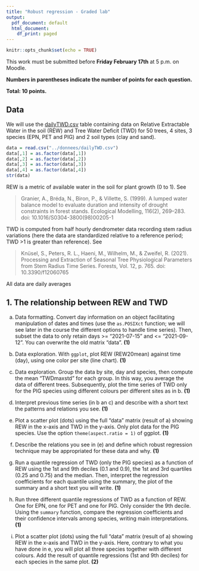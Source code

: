 ---
title: "Robust regression - Graded lab"
output:
  pdf_document: default
  html_document:
    df_print: paged
---

```{r setup, include=FALSE}
knitr::opts_chunk$set(echo = TRUE)
```

This work must be submitted before **Friday February 17th** at 5 p.m. on Moodle.

**Numbers in parentheses indicate the number of points for each question.**

**Total: 10 points.**

## Data

We will use the [dailyTWD.csv](../donnees/dailyTWD.csv) table containing data on Relative Extractable Water in the soil (REW) and Tree Water Deficit (TWD) for 50 trees, 4 sites, 3 species (EPN, PET and PIG) and 2 soil types (clay and sand).

```{r, warning = FALSE, message = FALSE}
data = read.csv("../donnees/dailyTWD.csv")
data[,1] = as.factor(data[,1])
data[,2] = as.factor(data[,2])
data[,3] = as.factor(data[,3])
data[,4] = as.factor(data[,4])
str(data)
```

REW is a metric of available water in the soil for plant growth (0 to 1). See

> Granier, A., Bréda, N., Biron, P., & Villette, S. (1999). A lumped water balance model to evaluate duration and intensity of drought constraints in forest stands. Ecological Modelling, 116(2), 269–283. doi: 10.1016/S0304-3800(98)00205-1

TWD is computed from half hourly dendrometer data recording stem radius variations (here the data are standardized relative to a reference period; TWD >1 is greater than reference). See

> Knüsel, S., Peters, R. L., Haeni, M., Wilhelm, M., & Zweifel, R. (2021). Processing and Extraction of Seasonal Tree Physiological Parameters from Stem Radius Time Series. Forests, Vol. 12, p. 765. doi: 10.3390/f12060765

All data are daily averages

## 1. The relationship between REW and TWD

a. Data formatting. Convert day information on an object facilitating manipulation of dates and times (use the `as.POSIXct` function; we will see later in the course the different options to handle time series). Then, subset the data to only retain days >= "2021-07-15" and <= "2021-09-12". You can overwrite the old matrix "data". **(1)**

b. Data exploration. With `ggplot`, plot REW (REW20mean) against time (day), using one color per site (line chart). **(1)**

c. Data exploration. Group the data by site, day and species, then compute the mean "TWDmaxstd" for each group. In this way, you average the data of different trees. Subsequently, plot the time series of TWD only for the PIG species using different colours per different sites as in b. **(1)**

d. Interpret previous time series (in b an c) and describe with a short text the patterns and relations you see. **(1)**

e. Plot a scatter plot (dots) using the full "data" matrix (result of a) showing REW in the x-axis and TWD in the y-axis. Only plot data for the PIG species. Use the option `theme(aspect.ratio = 1)` of ggplot.  **(1)** 

f. Describe the relations you see in (e) and  define which robust regression technique may be appropriated for these data and why. **(1)**

g. Run a quantile regression of TWD (only the PIG species) as a function of REW using the 1st and 9th deciles (0.1 and 0.9), the 1st and 3rd quartiles (0.25 and 0.75) and the median. Then, interpret the regression coefficients for each quantile using the summary, the plot of the summary and a short text you will write. **(1)**

h. Run three different quantile regressions of TWD as a function of REW. One for EPN, one for PET and one for PIG. Only consider the 9th decile. Using the `summary` function, compare the regression coefficients and their confidence intervals among species, writing main interpretations. **(1)**

i. Plot a scatter plot (dots) using the full "data" matrix (result of a) showing REW in the x-axis and TWD in the y-axis. Here, contrary to what you have done in e, you will plot all three species together with different colours. Add the result of quantile regressions (1st and 9th deciles) for each species in the same plot. **(2)**
